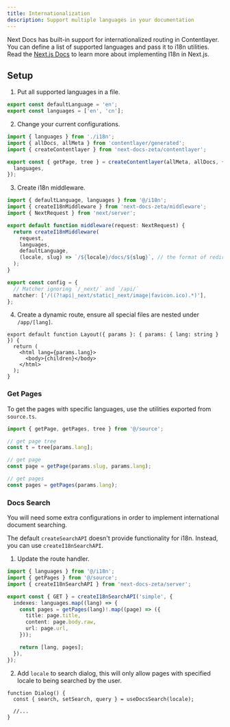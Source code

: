 ```yaml
---
title: Internationalization
description: Support multiple languages in your documentation
---
```


Next Docs has built-in support for internationalized routing in Contentlayer.
You can define a list of supported languages and pass it to i18n utilities. Read
the
[Next.js Docs](https://nextjs.org/docs/app/building-your-application/routing/internationalization)
to learn more about implementing I18n in Next.js.

## Setup

1. Put all supported languages in a file.

```ts title="i18n.ts"
export const defaultLanguage = 'en';
export const languages = ['en', 'cn'];
```

2. Change your current configurations.

```ts title="source.ts"
import { languages } from './i18n';
import { allDocs, allMeta } from 'contentlayer/generated';
import { createContentlayer } from 'next-docs-zeta/contentlayer';

export const { getPage, tree } = createContentlayer(allMeta, allDocs, {
  languages,
});
```

3. Create i18n middleware.

```ts title="middleware.ts"
import { defaultLanguage, languages } from '@/i18n';
import { createI18nMiddleware } from 'next-docs-zeta/middleware';
import { NextRequest } from 'next/server';

export default function middleware(request: NextRequest) {
  return createI18nMiddleware(
    request,
    languages,
    defaultLanguage,
    (locale, slug) => `/${locale}/docs/${slug}`, // the format of redirected url
  );
}

export const config = {
  // Matcher ignoring `/_next/` and `/api/`
  matcher: ['/((?!api|_next/static|_next/image|favicon.ico).*)'],
};
```

4. Create a dynamic route, ensure all special files are nested under
   `/app/[lang]`.

```tsx title="app/[lang]/layout.tsx"
export default function Layout({ params }: { params: { lang: string } }) {
  return (
    <html lang={params.lang}>
      <body>{children}</body>
    </html>
  );
}
```

### Get Pages

To get the pages with specific languages, use the utilities exported from
`source.ts`.

```ts
import { getPage, getPages, tree } from '@/source';

// get page tree
const t = tree[params.lang];

// get page
const page = getPage(params.slug, params.lang);

// get pages
const pages = getPages(params.lang);
```

### Docs Search

You will need some extra configurations in order to implement international
document searching.

The default `createSearchAPI` doesn't provide functionality for i18n. Instead,
you can use `createI18nSearchAPI`.

1. Update the route handler.

```ts title="api/search/route.ts"
import { languages } from '@/i18n';
import { getPages } from '@/source';
import { createI18nSearchAPI } from 'next-docs-zeta/server';

export const { GET } = createI18nSearchAPI('simple', {
  indexes: languages.map((lang) => {
    const pages = getPages(lang)!.map((page) => ({
      title: page.title,
      content: page.body.raw,
      url: page.url,
    }));

    return [lang, pages];
  }),
});
```

2. Add `locale` to search dialog, this will only allow pages with specified
   locale to being searched by the user.

```tsx
function Dialog() {
  const { search, setSearch, query } = useDocsSearch(locale);

  //...
}
```

<Cards className="mt-4">
  <Card
    title="Pages Structure"
    description="Learn to build Internationalized Page Structure"
    href="/docs/headless/utils/build-page-tree#pages-structure"
  />
</Cards>
